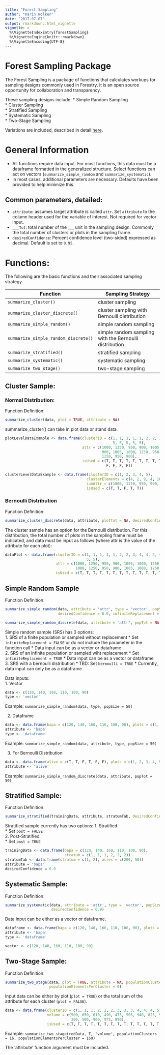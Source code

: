 ```yaml
---
title: "Forest Sampling"
author: "Karin Wolken"
date: "2017-07-07"
output: rmarkdown::html_vignette
vignette: >
  %\VignetteIndexEntry{forestSampling}
  %\VignetteEngine{knitr::rmarkdown}
  %\VignetteEncoding{UTF-8}
---
```



# Forest Sampling Package   
  
The Forest Sampling is a package of functions that calculates workups for sampling designs commonly used in Forestry. It is an open source opportunity for collaboration and transparency.  
  
These sampling designs include:
* Simple Random Sampling  
* Cluster Sampling  
* Stratified Sampling  
* Systematic Sampling  
* Two-Stage Sampling  

Variations are included, described in detail [here](insertLinkTo#Functions).  
  
# General Information
  
* All functions require data input. For most functions, this data must be a dataframe formatted in the generalized structure. Select functions can act on vectors (`summarize_simple_random` and `summarize_systematic`).  
* In most cases, additional parameters are necessary. Defaults have been provided to help minimize this.  
  
## Common parameters, detailed:  
* `attribute`: assumes target attribute is called `attr`. Set `attribute` to the column header used for the variable of interest. Not required for vector input.  
* `___Tot`: total number of the ___ unit in the sampling design. Commonly the total number of clusters or plots in the sampling frame.  
* `desiredConfidence`: Percent confidence level (two-sided) expressed as decimal. Default is set to `0.95`.  

# Functions:  
The following are the basic functions and their associated sampling strategy.  

  Function                           | Sampling Strategy
-------------------------------------|---------------------------------------------------------
`summarize_cluster()`                | cluster sampling  
`summarize_cluster_discrete()`       | cluster sampling with Bernoulli distribution  
`summarize_simple_random()`          | simple random sampling  
`summarize_simple_random_discrete()` | simple random sampling with the Bernoulli distribution  
`summarize_stratified()`             | stratified sampling  
`summarize_systematic()`             | systematic sampling  
`summarize_two_stage()`              | two-stage sampling  
  
## Cluster Sample:  

### Normal Distribution:

Function Definition:
```r
summarize_cluster(data, plot = TRUE, attribute = NA)
```

summarize_cluster() can take in plot data or stand data.  
  
```r
plotLevelDataExample <- data.frame(clusterID = c(1, 1, 1, 1, 1, 2, 2, 3, 4, 4, 4, 4, 4, 4,
                                                 5, 5, 5, 5, 5), 
                                   attr = c(1000, 1250, 950, 900, 1005, 1000, 1250, 950,
                                            900, 1005, 1000, 1250, 950, 900, 1005, 1000,
                                            1250, 950, 900), 
                                   isUsed = c(T, T, T, T, T, T, T, T, T, T, T, T, T, T, F,
                                              F, F, F, F))
```

```r
clusterLevelDataExample <- data.frame(clusterID = c(1, 2, 3, 4, 5), 
                                     clusterElements = c(4, 2, 9, 4, 10), 
                                     sumAttr = c(1000, 1250, 950, 900, 1005), 
                                     isUsed = c(T, T, F, T, T))
```
  
### Bernoulli Distribution  

Function Definition:
```r
summarize_cluster_discrete(data, attribute, plotTot = NA, desiredConfidence = 0.95)
```

The cluster sample has an option for the Bernoulli distribution. For this distribution, the total number of plots in the sampling frame must be indicated, and data must be input as follows (where attr is the value of the attribute for each plot):  

```r
dataPlot <- data.frame(clusterID = c(1, 1, 1, 1, 1, 2, 2, 3, 4, 4, 4, 4, 4, 4, 5, 5, 5,
                                     5, 5),
                       attr = c(1000, 1250, 950, 900, 1005, 1000, 1250, 950, 900, 1005,
                                1000, 1250, 950, 900, 1005, 1000, 1250, 950, 900), 
                       isUsed = c(T, T, T, T, T, T, T, T, T, T, T, T, T, T, F, F, F, F, F))
```

## Simple Random Sample  

Function Definition:  
```r
summarize_simple_random(data, attribute = 'attr', type = 'vector', popSize = NA, 
                        desiredConfidence = 0.9, infiniteReplacement = F)

summarize_simple_random_discrete(data, attribute = 'attr', popTot = NA)
```

Simple random sample (SRS) has 3 options:  
1. SRS of a finite population or sampled without replacement
    * Set `infiniteReplacement = FALSE` or do not include the parameter in the function call
    * Data input can be as a vector or dataframe  
2. SRS of an infinite population or sampled wiht replacement
    * Set `infiniteReplacement = TRUE`
    * Data input can be as a vector or dataframe  
3. SRS with a bernoulli distribution
    * TBD: Set `bernoulli = TRUE`
    * Currently, data input can only be as a dataframe
  
Data inputs:  
  1. Vector  

```r
data <- c(120, 140, 160, 110, 100, 90)
type <- 'vector'
```
  
Example: `summarize_simple_random(data, type, popSize = 50)`  
  
  2. Dataframe

```r
data <- data.frame(bapa = c(120, 140, 160, 110, 100, 90), plots = c(1, 2, 3, 4, 5, 6))
attribute <- 'bapa'
type <- 'dataframe'
```

Example: `summarize_simple_random(data, attribute, type, popSize = 50)`

  3. For Bernoulli Distribution  
  
```r
data <- data.frame(alive = c(T, T, F, T, F, F), plots = c(1, 2, 3, 4, 5, 6))
attribute <- 'alive'
```

Example: `summarize_simple_random_discrete(data, attribute, popTot = 50)`  
  
## Stratified Sample:

Function Definition:
```r
summarize_stratified(trainingData, attribute, stratumTab, desiredConfidence = 0.9, post = T)
```

Stratified sample currently has two options:
1. Stratified  
    * Set `post = FALSE`  
2. Post-Stratified  
    * Set `post = TRUE`  

```r
trainingData <- data.frame(bapa = c(120, 140, 160, 110, 100, 90),
                           stratum = c(1, 1, 1, 2, 2, 2))
stratumTab <- data.frame(stratum = c(1, 2), acres = c(200, 50))
attribute = 'bapa'
desiredConfidence = 0.9
```
  
## Systematic Sample:  

Function Definition:
```r
summarize_systematic(data, attribute = 'attr', type = 'vector', popSize = NA, 
                     desiredConfidence = 0.9)  
```

Data input can be either as a vector or dataframe.  

```r
dataframe <- data.frame(bapa = c(120, 140, 160, 110, 100, 90), plots = c(1, 2, 3, 4, 5, 6))
attribute <- 'bapa'
type <- 'dataframe'
```

```r
vector <- c(120, 140, 160, 110, 100, 90)
```

## Two-Stage Sample:  

Function Definition:
```r
summarize_two_stage(data, plot = TRUE, attribute = NA, populationClusters = 0,
                    populationElementsPerCluster = 0)  
```

Input data can be either by plot (`plot = TRUE`) or the total sum of the attribute for each cluster (`plot = FALSE`).  

```r
data <- data.frame(clusterID = c(1, 1, 1, 2, 2, 2, 3, 3, 3, 4, 4, 4, 5, 5, 5, 6, 6, 6), 
                   volume = c(500, 650, 610, 490, 475, 505, 940, 825, 915, 210, 185, 170, 450,
                              300, 500, 960, 975, 890), 
                   isUsed = c(T, T, T, T, T, T, T, T, T, T, T, T, T, T, T, T, T, T))
```

Example: `summarize_two_stage(redData, T, 'volume', populationClusters = 16, populationElementsPerCluster = 160)`  
  
The ‘attribute’ function argument must be included.  
  






